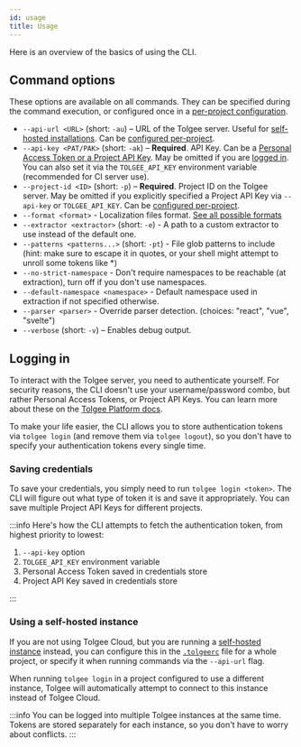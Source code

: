 ```yaml
---
id: usage
title: Usage
---
```


Here is an overview of the basics of using the CLI.

## Command options

These options are available on all commands. They can be specified during the command execution, or configured once
in a [per-project configuration](./project-configuration.mdx).

- `--api-url <URL>` (short: `-au`) – URL of the Tolgee server. Useful for [self-hosted installations](/platform/self_hosting/getting_started). Can be [configured per-project](./project-configuration.mdx).
- `--api-key <PAT/PAK>` (short: `-ak`) – **Required**. API Key. Can be a [Personal Access Token or a Project API Key](/platform/account_settings/api_keys_and_pat_tokens).
  May be omitted if you are [logged in](#logging-in). You can also set it via the `TOLGEE_API_KEY` environment variable (recommended for CI server use).
- `--project-id <ID>` (short: `-p`) – **Required**. Project ID on the Tolgee server. May be omitted if you explicitly
  specified a Project API Key via `--api-key` or `TOLGEE_API_KEY`. Can be [configured per-project](./project-configuration.mdx).
- `--format <format>` - Localization files format. [See all possible formats](./project-configuration.mdx#format)
- `--extractor <extractor>` (short: `-e`) - A path to a custom extractor to use instead of the default one.
- `--patterns <patterns...>` (short: `-pt`) - File glob patterns to include (hint: make sure to escape it in quotes, or your shell might attempt to unroll some tokens like *)
- `--no-strict-namespace` - Don't require namespaces to be reachable (at extraction), turn off if you don't use namespaces.
- `--default-namespace <namespace>` - Default namespace used in extraction if not specified otherwise.
- `--parser <parser>` - Override parser detection. (choices: "react", "vue", "svelte")
- `--verbose` (short: `-v`) – Enables debug output.

## Logging in

To interact with the Tolgee server, you need to authenticate yourself. For security reasons, the CLI doesn't use your
username/password combo, but rather Personal Access Tokens, or Project API Keys. You can learn more about these
on the [Tolgee Platform docs](/platform/account_settings/api_keys_and_pat_tokens).

To make your life easier, the CLI allows you to store authentication tokens via `tolgee login` (and remove them via
`tolgee logout`), so you don't have to specify your authentication tokens every single time.

### Saving credentials

To save your credentials, you simply need to run `tolgee login <token>`. The CLI will figure out what type of token it
is and save it appropriately. You can save multiple Project API Keys for different projects.

:::info
Here's how the CLI attempts to fetch the authentication token, from highest priority to lowest:

1. `--api-key` option
2. `TOLGEE_API_KEY` environment variable
3. Personal Access Token saved in credentials store
4. Project API Key saved in credentials store

:::

### Using a self-hosted instance

If you are not using Tolgee Cloud, but you are running a [self-hosted instance](/platform/self_hosting/getting_started) instead, you can configure this in the [`.tolgeerc`](./project-configuration.mdx#apiUrl)
file for a whole project, or specify it when running commands via the `--api-url` flag.

When running `tolgee login` in a project configured to use a different instance, Tolgee will automatically attempt to
connect to this instance instead of Tolgee Cloud.

:::info
You can be logged into multiple Tolgee instances at the same time. Tokens are stored separately for each instance, so
you don't have to worry about conflicts.
:::
